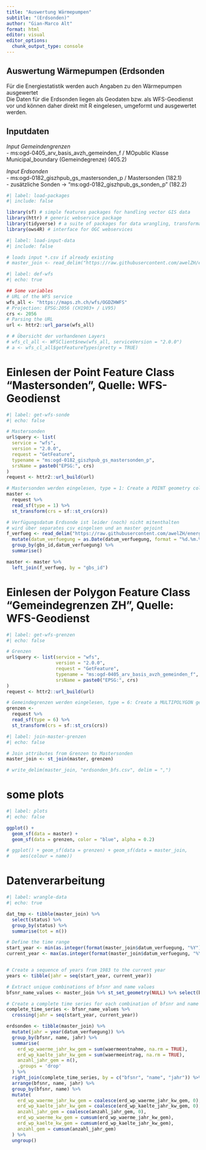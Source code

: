 ```yaml
---
title: "Auswertung Wärmepumpen"
subtitle: "(Erdsonden)"
author: "Gian-Marco Alt"
format: html
editor: visual
editor_options: 
  chunk_output_type: console
---
```


## Auswertung Wärmepumpen (Erdsonden

Für die Energiestatistik werden auch Angaben zu den Wärmepumpen ausgewertet<br> Die Daten für die Erdsonden liegen als Geodaten bzw. als WFS-Geodienst vor und können daher direkt mit R eingelesen, umgeformt und ausgewertet werden.

## Inputdaten

*Input Gemeindengrenzen*<br> - ms:ogd-0405_arv_basis_avzh_gemeinden_f / MOpublic Klasse Municipal_boundary (Gemeindegrenze) (405.2)

*Input Erdsonden*<br> - ms:ogd-0182_giszhpub_gs_mastersonden_p / Mastersonden (182.1)<br> - zusätzliche Sonden -\> "ms:ogd-0182_giszhpub_gs_sonden_p" (182.2)

```r
#| label: load-packages
#| include: false

library(sf) # simple features packages for handling vector GIS data
library(httr) # generic webservice package
library(tidyverse) # a suite of packages for data wrangling, transformation, plotting, ...
library(ows4R) # interface for OGC webservices

```

```r
#| label: load-input-data
#| include: false

# loads input *.csv if already existing
# master_join <- read_delim("https://raw.githubusercontent.com/awelZH/energy/refs/heads/main/data/erdsonden_bfs.csv", delim = ",")

```

```r
#| label: def-wfs
#| echo: true

## Some variables
# URL of the WFS service
wfs_all <- "https://maps.zh.ch/wfs/OGDZHWFS"
# Projection: EPSG:2056 (CH1903+ / LV95)
crs <- 2056
# Parsing the URL
url <- httr2::url_parse(wfs_all)

# # Übersicht der vorhandenen Layers
# wfs_cl_all <- WFSClient$new(wfs_all, serviceVersion = "2.0.0")
# a <- wfs_cl_all$getFeatureTypes(pretty = TRUE)

```

# Einlesen der Point Feature Class "Mastersonden", Quelle: WFS-Geodienst

```r
#| label: get-wfs-sonde
#| echo: false

# Mastersonden
url$query <- list(
  service = "wfs",
  version = "2.0.0",
  request = "GetFeature",
  typename = "ms:ogd-0182_giszhpub_gs_mastersonden_p",
  srsName = paste0("EPSG:", crs)
)
request <- httr2::url_build(url)

# Mastersonden werden eingelesen, type = 1: Create a POINT geometry column.
master <- 
  request %>% 
  read_sf(type = 1) %>% 
  st_transform(crs = sf::st_crs(crs))

# Verfügungsdatum Erdsonde ist leider (noch) nicht mitenthalten
# wird über separates csv eingelsen und an master gejoint
f_verfueg <- read_delim("https://raw.githubusercontent.com/awelZH/energy/refs/heads/main/data/gbs_dat_verfuegung.csv", delim = ",") %>%
  mutate(datum_verfuegung = as.Date(datum_verfuegung, format = "%d.%m.%Y")) %>% 
  group_by(gbs_id,datum_verfuegung) %>% 
  summarise()

master <- master %>% 
  left_join(f_verfueg, by = "gbs_id")

```

# Einlesen der Polygon Feature Class "Gemeindegrenzen ZH", Quelle: WFS-Geodienst

```r
#| label: get-wfs-grenzen
#| echo: false

# Grenzen
url$query <- list(service = "wfs",
                  version = "2.0.0",
                  request = "GetFeature",
                  typename = "ms:ogd-0405_arv_basis_avzh_gemeinden_f",
                  srsName = paste0("EPSG:", crs)
)
request <- httr2::url_build(url)

# Gemeindegrenzen werden eingelesen, type = 6: Create a MULTIPOLYGON geometry column.
grenzen <- 
  request %>% 
  read_sf(type = 6) %>% 
  st_transform(crs = sf::st_crs(crs))

```

```r
#| label: join-master-grenzen
#| echo: false

# Join attributes from Grenzen to Mastersonden
master_join <- st_join(master, grenzen)

# write_delim(master_join, "erdsonden_bfs.csv", delim = ",")
```

# some plots

```r
#| label: plots
#| echo: false

ggplot() +
  geom_sf(data = master) +
  geom_sf(data = grenzen, color = "blue", alpha = 0.2)

# ggplot() + geom_sf(data = grenzen) + geom_sf(data = master_join, 
#    aes(colour = name))

```

# Datenverarbeitung

```r
#| label: wrangle-data
#| echo: true

dat_tmp <- tibble(master_join) %>%
  select(status) %>% 
  group_by(status) %>% 
  summarise(tot = n())

# Define the time range
start_year <- min(as.integer(format(master_join$datum_verfuegung, "%Y")), na.rm = T)
current_year <- max(as.integer(format(master_join$datum_verfuegung, "%Y")), na.rm = T)


# Create a sequence of years from 1983 to the current year
years <- tibble(jahr = seq(start_year, current_year))

# Extract unique combinations of bfsnr and name values
bfsnr_name_values <- master_join %>% st_set_geometry(NULL) %>% select(bfsnr, name) %>% distinct()

# Create a complete time series for each combination of bfsnr and name
complete_time_series <- bfsnr_name_values %>%
  crossing(jahr = seq(start_year, current_year))

erdsonden <- tibble(master_join) %>% 
  mutate(jahr = year(datum_verfuegung)) %>%
  group_by(bfsnr, name, jahr) %>% 
  summarise(
    erd_wp_waerme_jahr_kw_gem = sum(waermeentnahme, na.rm = TRUE),
    erd_wp_kaelte_jahr_kw_gem = sum(waermeeintrag, na.rm = TRUE),
    anzahl_jahr_gem = n(),
    .groups = 'drop'
  ) %>%
  right_join(complete_time_series, by = c("bfsnr", "name", "jahr")) %>%
  arrange(bfsnr, name, jahr) %>%
  group_by(bfsnr, name) %>%
  mutate(
    erd_wp_waerme_jahr_kw_gem = coalesce(erd_wp_waerme_jahr_kw_gem, 0),
    erd_wp_kaelte_jahr_kw_gem = coalesce(erd_wp_kaelte_jahr_kw_gem, 0),
    anzahl_jahr_gem = coalesce(anzahl_jahr_gem, 0),
    erd_wp_waerme_kw_gem = cumsum(erd_wp_waerme_jahr_kw_gem),
    erd_wp_kaelte_kw_gem = cumsum(erd_wp_kaelte_jahr_kw_gem),
    anzahl_gem = cumsum(anzahl_jahr_gem)
  ) %>%
  ungroup()
```
